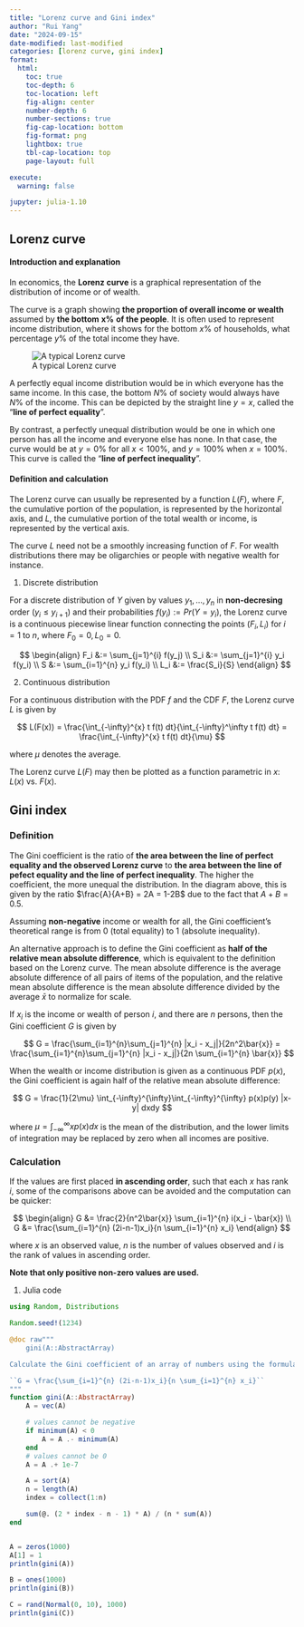 ```yaml
---
title: "Lorenz curve and Gini index"
author: "Rui Yang"
date: "2024-09-15"
date-modified: last-modified
categories: [lorenz curve, gini index]
format:
  html:
    toc: true
    toc-depth: 6
    toc-location: left
    fig-align: center
    number-depth: 6
    number-sections: true
    fig-cap-location: bottom
    fig-format: png
    lightbox: true
    tbl-cap-location: top
    page-layout: full

execute:
  warning: false

jupyter: julia-1.10
---
```


## Lorenz curve

#### Introduction and explanation

In economics, the **Lorenz curve** is a graphical representation of the distribution of income or of wealth.

The curve is a graph showing **the proportion of overall income or wealth** assumed by **the bottom** $\mathbf{x\%}$ **of the people**. It is often used to represent income distribution, where it shows for the bottom $x\%$ of households, what percentage $y\%$ of the total income they have.

![A typical Lorenz curve](./figures/a_lorenz_curve_scheme.png){.lightbox fig-alt="Click to see a larger version of the image" fig-align="center"}

A perfectly equal income distribution would be in which everyone has the same income. In this case, the bottom $N\%$ of society would always have $N\%$ of the income. This can be depicted by the straight line $y = x$, called the "**line of perfect equality**".

By contrast, a perfectly unequal distribution would be one in which one person has all the income and everyone else has none. In that case, the curve would be at $y = 0\%$ for all $x < 100\%$, and $y = 100\%$ when $x = 100\%$. This curve is called the "**line of perfect inequality**".

#### Definition and calculation

The Lorenz curve can usually be represented by a function $L(F)$, where $F$, the cumulative portion of the population, is represented by the horizontal axis, and $L$, the cumulative portion of the total wealth or income, is represented by the vertical axis.

The curve $L$ need not be a smoothly increasing function of $F$. For wealth distributions there may be oligarchies or people with negative wealth for instance.

1. Discrete distribution

For a discrete distribution of $Y$ given by values $y_1, ..., y_n$ in **non-decresing** order ($y_i \le y_{i+1}$) and their probabilities $f(y_i) := Pr(Y = y_i)$, the Lorenz curve is a continuous piecewise linear function connecting the points $(F_i, L_i)$ for $i=1$ to $n$, where $F_0 = 0, L_0 = 0$.

$$
\begin{align}
F_i &:= \sum_{j=1}^{i} f(y_j) \\
S_i &:= \sum_{j=1}^{i} y_i f(y_i) \\
S &:= \sum_{i=1}^{n} y_i f(y_i) \\
L_i &:= \frac{S_i}{S}
\end{align}
$$

2. Continuous distribution

For a continuous distribution with the PDF $f$ and the CDF $F$, the Lorenz curve $L$ is given by

$$
L(F(x)) = \frac{\int_{-\infty}^{x} t f(t) dt}{\int_{-\infty}^\infty t f(t) dt} = \frac{\int_{-\infty}^{x} t f(t) dt}{\mu}
$$

where $\mu$ denotes the average.

The Lorenz curve $L(F)$ may then be plotted as a function parametric in $x$: $L(x) \text{ vs. } F(x)$.

## Gini index

### Definition

The Gini coefficient is the ratio of **the area between the line of perfect equality and the observed Lorenz curve** to **the area between the line of pefect equality and the line of perfect inequality**. The higher the coefficient, the more unequal the distribution. In the diagram above, this is given by the ratio $\frac{A}{A+B} = 2A = 1-2B$ due to the fact that $A + B = 0.5$.

Assuming **non-negative** income or wealth for all, the Gini coefficient's theoretical range is from $0$ (total equality) to $1$ (absolute inequality).

An alternative approach is to define the Gini coefficient as **half of the relative mean absolute difference**, which is equivalent to the definition based on the Lorenz curve. The mean absolute difference is the average absolute difference of all pairs of items of the population, and the relative mean absolute difference is the mean absolute difference divided by the average $\bar{x}$ to normalize for scale.

If $x_i$ is the income or wealth of person $i$, and there are $n$ persons, then the Gini coefficient $G$ is given by

$$
G = \frac{\sum_{i=1}^{n}\sum_{j=1}^{n} |x_i - x_j|}{2n^2\bar{x}} = \frac{\sum_{i=1}^{n}\sum_{j=1}^{n} |x_i - x_j|}{2n \sum_{i=1}^{n} \bar{x}}
$$

When the wealth or income distribution is given as a continuous PDF $p(x)$, the Gini coefficient is again half of the relative mean absolute difference:

$$
G = \frac{1}{2\mu} \int_{-\infty}^{\infty}\int_{-\infty}^{\infty} p(x)p(y) |x-y| dxdy
$$

where $\mu = \int_{-\infty}^{\infty} xp(x) dx$ is the mean of the distribution, and the lower limits of integration may be replaced by zero when all incomes are positive.

### Calculation

If the values are first placed **in ascending order**, such that each $x$ has rank $i$, some of the comparisons above can be avoided and the computation can be quicker:

$$
\begin{align}
G &= \frac{2}{n^2\bar{x}} \sum_{i=1}^{n} i(x_i - \bar{x}) \\
G &= \frac{\sum_{i=1}^{n} (2i-n-1)x_i}{n \sum_{i=1}^{n} x_i}
\end{align}
$$

where $x$ is an observed value, $n$ is the number of values observed and $i$ is the rank of values in ascending order.

**Note that only positive non-zero values are used.**

1. Julia code

```julia
using Random, Distributions

Random.seed!(1234)

@doc raw"""
    gini(A::AbstractArray)

Calculate the Gini coefficient of an array of numbers using the formula:

``G = \frac{\sum_{i=1}^{n} (2i-n-1)x_i}{n \sum_{i=1}^{n} x_i}``
"""
function gini(A::AbstractArray)
    A = vec(A)

    # values cannot be negative
    if minimum(A) < 0
        A = A .- minimum(A)
    end
    # values cannot be 0
    A = A .+ 1e-7

    A = sort(A)
    n = length(A)
    index = collect(1:n)

    sum(@. (2 * index - n - 1) * A) / (n * sum(A))
end


A = zeros(1000)
A[1] = 1
println(gini(A))

B = ones(1000)
println(gini(B))

C = rand(Normal(0, 10), 1000)
println(gini(C))
```
